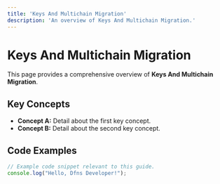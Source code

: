 ```yaml
---
title: 'Keys And Multichain Migration'
description: 'An overview of Keys And Multichain Migration.'
---
```


# Keys And Multichain Migration

This page provides a comprehensive overview of **Keys And Multichain Migration**.

## Key Concepts

* **Concept A:** Detail about the first key concept.
* **Concept B:** Detail about the second key concept.

## Code Examples

```typescript
// Example code snippet relevant to this guide.
console.log("Hello, Dfns Developer!");
```
